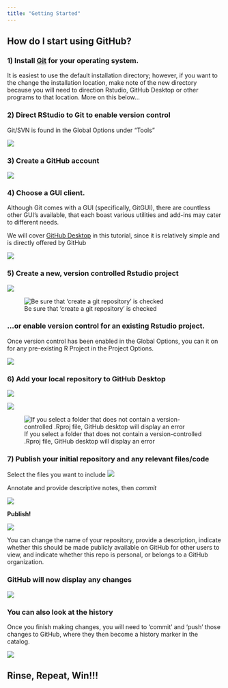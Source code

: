 ```yaml
---
title: "Getting Started"
---
```


## How do I start using GitHub?

### 1) Install [Git](https://git-scm.com/downloads) for your operating system. 


It is easiest to use the default installation directory; however, if you
want to the change the installation location, make note of the new directory
because you will need to direction Rstudio, GitHub Desktop or other programs
to that location. More on this below...

### 2) Direct RStudio to Git to enable version control

Git/SVN is found in the Global Options under "Tools"
    
![](images/GlobalOptions_RStudio.png)
    

### 3) Create a GitHub account

![](images/GitHub_Registration.png)

### 4) Choose a GUI client.

Although Git comes with a GUI (specifically, GitGUI), there are countless
other GUI's available, that each boast various utilities and add-ins may
cater to different needs.

We will cover [GitHub Desktop](https://desktop.github.com/) in this
tutorial, since it is relatively simple and is directly offered by GitHub

![](images/GitHubDesktop.png)

### 5) Create a new, version controlled Rstudio project

![](images/NewProject_1.png)

![Be sure that 'create a git repository' is checked](images/NewProject_2.png)

### ...or enable version control for an existing Rstudio project.

Once version control has been enabled in the Global Options, you can it on for any pre-existing R Project in the Project Options. 

![](images/ExistingProject_1.png)

### 6) Add your local repository to GitHub Desktop

![](images/GitHubDesktop_Add_1.png)

![](images/GitHubDesktop_Add_2.png)

![If you select a folder that does not contain a version-controlled .Rproj file, GitHub desktop will display an error](images/GitHubDesktop_Add_3.png)

### 7) Publish your initial repository and any relevant files/code

Select the files you want to include
![](images/GitHubDesktop_Publish_1)

Annotate and provide descriptive notes, then *commit*

![](images/GitHubDesktop_Publish_2)

**Publish!**

![](images/GitHubDesktop_Publish_3)

You can change the name of your repository, provide a description, indicate
whether this should be made publicly available on GitHub for other users to
view, and indicate whether this repo is personal, or belongs to a GitHub
organization.

### GitHub will now display any changes

![](images/GitHubDesktop_Changes_1)

### You can also look at the history

Once you finish making changes, you will need to 'commit' and 'push' those
changes to GitHub, where they then become a history marker in the catalog.

![](images/GitHubDesktop_History_1)

## Rinse, Repeat, Win!!!

